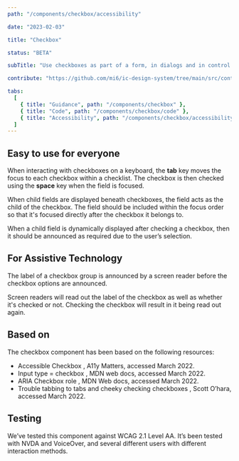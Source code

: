 ```yaml
---
path: "/components/checkbox/accessibility"

date: "2023-02-03"

title: "Checkbox"

status: "BETA"

subTitle: "Use checkboxes as part of a form, in dialogs and in control areas such as filters or settings."

contribute: "https://github.com/mi6/ic-design-system/tree/main/src/content/structured/components/checkbox"

tabs:
  [
    { title: "Guidance", path: "/components/checkbox" },
    { title: "Code", path: "/components/checkbox/code" },
    { title: "Accessibility", path: "/components/checkbox/accessibility" },
  ]
---
```


## Easy to use for everyone

When interacting with checkboxes on a keyboard, the **tab** key moves the focus to each checkbox within a checklist. The checkbox is then checked using the **space** key when the field is focused.

When child fields are displayed beneath checkboxes, the field acts as the child of the checkbox. The field should be included within the focus order so that it's focused directly after the checkbox it belongs to.

When a child field is dynamically displayed after checking a checkbox, then it should be announced as required due to the user’s selection.

## For Assistive Technology

The label of a checkbox group is announced by a screen reader before the checkbox options are announced.

Screen readers will read out the label of the checkbox as well as whether it's checked or not. Checking the checkbox will result in it being read out again.

## Based on

The checkbox component has been based on the following resources:

<ul>
  <li>
    <ic-link
      target="_blank"
      href="https://www.a11ymatters.com/pattern/checkbox/"
      rel="noreferer noopener nofollow"
    >
      Accessible Checkbox
    </ic-link>
    , A11y Matters, accessed March 2022.
  </li>
  <li>
    <ic-link
      target="_blank"
      href="https://developer.mozilla.org/en-US/docs/Web/HTML/Element/input/checkbox"
      rel="noreferer noopener nofollow"
    >
      Input type = checkbox
    </ic-link>
    , MDN web docs, accessed March 2022.
  </li>
  <li>
    <ic-link
      target="_blank"
      href="https://developer.mozilla.org/en-US/docs/Web/Accessibility/ARIA/Roles/checkbox_role"
      rel="noreferer noopener nofollow"
    >
      ARIA Checkbox role
    </ic-link>
    , MDN Web docs, accessed March 2022.
  </li>
  <li>
    <ic-link
      target="_blank"
      href="https://www.scottohara.me/blog/2018/11/02/tabbing-into-tabs.html"
      rel="noreferer noopener nofollow"
    >
      Trouble tabbing to tabs and cheeky checking checkboxes
    </ic-link>
    , Scott O’hara, accessed March 2022.
  </li>
</ul>

## Testing

We’ve tested this component against WCAG 2.1 Level AA. It’s been tested with NVDA and VoiceOver, and several different users with different interaction methods.
